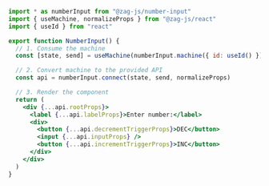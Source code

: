 ```jsx
import * as numberInput from "@zag-js/number-input"
import { useMachine, normalizeProps } from "@zag-js/react"
import { useId } from "react"

export function NumberInput() {
  // 1. Consume the machine
  const [state, send] = useMachine(numberInput.machine({ id: useId() }))

  // 2. Convert machine to the provided API
  const api = numberInput.connect(state, send, normalizeProps)

  // 3. Render the component
  return (
    <div {...api.rootProps}>
      <label {...api.labelProps}>Enter number:</label>
      <div>
        <button {...api.decrementTriggerProps}>DEC</button>
        <input {...api.inputProps} />
        <button {...api.incrementTriggerProps}>INC</button>
      </div>
    </div>
  )
}
```
